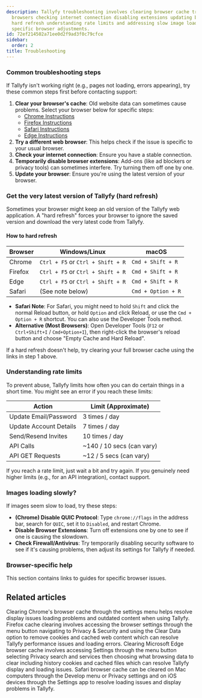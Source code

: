 ```yaml
---
description: Tallyfy troubleshooting involves clearing browser cache trying different
  browsers checking internet connection disabling extensions updating browsers performing
  hard refresh understanding rate limits and addressing slow image loading through
  specific browser adjustments.
id: 72ef214502a71ee0d2f9ad3f0c79cfce
sidebar:
  order: 2
title: Troubleshooting
---
```


### Common troubleshooting steps

If Tallyfy isn't working right (e.g., pages not loading, errors appearing), try these common steps first before contacting support:

1.  **Clear your browser's cache**: Old website data can sometimes cause problems. Select your browser below for specific steps:
    *   [Chrome Instructions](/products/pro/miscellaneous/troubleshooting/clear-cache-chrome/)
    *   [Firefox Instructions](/products/pro/miscellaneous/troubleshooting/clear-cache-firefox/)
    *   [Safari Instructions](/products/pro/miscellaneous/troubleshooting/clear-cache-safari/)
    *   [Edge Instructions](/products/pro/miscellaneous/troubleshooting/clear-cache-edge/)
2.  **Try a different web browser**: This helps check if the issue is specific to your usual browser.
3.  **Check your internet connection**: Ensure you have a stable connection.
4.  **Temporarily disable browser extensions**: Add-ons (like ad blockers or privacy tools) can sometimes interfere. Try turning them off one by one.
5.  **Update your browser**: Ensure you're using the latest version of your browser.

### Get the very latest version of Tallyfy (hard refresh)

Sometimes your browser might keep an old version of the Tallyfy web application. A "hard refresh" forces your browser to ignore the saved version and download the very latest code from Tallyfy.

#### How to hard refresh

| Browser   | Windows/Linux             | macOS                     |
|-----------|---------------------------|---------------------------|
| Chrome    | `Ctrl + F5` or `Ctrl + Shift + R` | `Cmd + Shift + R`         |
| Firefox   | `Ctrl + F5` or `Ctrl + Shift + R` | `Cmd + Shift + R`         |
| Edge      | `Ctrl + F5` or `Ctrl + Shift + R` | `Cmd + Shift + R`         |
| Safari    | (See note below)          | `Cmd + Option + R`        |

*   **Safari Note**: For Safari, you might need to hold `Shift` and click the normal Reload button, or hold `Option` and click Reload, or use the `Cmd + Option + R` shortcut. You can also use the Developer Tools method.
*   **Alternative (Most Browsers)**: Open Developer Tools (`F12` or `Ctrl+Shift+I` / `Cmd+Option+I`), then right-click the browser's reload button and choose "Empty Cache and Hard Reload".

If a hard refresh doesn't help, try clearing your full browser cache using the links in step 1 above.

### Understanding rate limits

To prevent abuse, Tallyfy limits how often you can do certain things in a short time. You might see an error if you reach these limits:

| Action                 | Limit (Approximate)             |
|------------------------|---------------------------------|
| Update Email/Password  | 3 times / day                   |
| Update Account Details | 7 times / day                   |
| Send/Resend Invites    | 10 times / day                  |
| API Calls              | ~140 / 10 secs (can vary)       |
| API GET Requests       | ~12 / 5 secs (can vary)         |

If you reach a rate limit, just wait a bit and try again. If you genuinely need higher limits (e.g., for an API integration), contact support.

### Images loading slowly?

If images seem slow to load, try these steps:

*   **(Chrome) Disable QUIC Protocol**: Type `chrome://flags` in the address bar, search for `QUIC`, set it to `Disabled`, and restart Chrome.
*   **Disable Browser Extensions**: Turn off extensions one by one to see if one is causing the slowdown.
*   **Check Firewall/Antivirus**: Try temporarily disabling security software to see if it's causing problems, then adjust its settings for Tallyfy if needed.

### Browser-specific help

This section contains links to guides for specific browser issues.


<PageTree />


## Related articles
<CardGrid>
<LinkTitleCard header="<b>Troubleshooting > Clear cache in Chrome</b>" href="/products/pro/miscellaneous/troubleshooting/clear-cache-chrome/" > Clearing Chrome's browser cache through the settings menu helps resolve display issues loading problems and outdated content when using Tallyfy. </LinkTitleCard>
<LinkTitleCard header="<b>Troubleshooting > Clear cache in Firefox</b>" href="/products/pro/miscellaneous/troubleshooting/clear-cache-firefox/" > Firefox cache clearing involves accessing the browser settings through the menu button navigating to Privacy & Security and using the Clear Data option to remove cookies and cached web content which can resolve Tallyfy performance issues and loading errors. </LinkTitleCard>
<LinkTitleCard header="<b>Troubleshooting > Clear cache in Edge</b>" href="/products/pro/miscellaneous/troubleshooting/clear-cache-edge/" > Clearing Microsoft Edge browser cache involves accessing Settings through the menu button selecting Privacy search and services then choosing what browsing data to clear including history cookies and cached files which can resolve Tallyfy display and loading issues. </LinkTitleCard>
<LinkTitleCard header="<b>Troubleshooting > Clear cache in Safari</b>" href="/products/pro/miscellaneous/troubleshooting/clear-cache-safari/" > Safari browser cache can be cleared on Mac computers through the Develop menu or Privacy settings and on iOS devices through the Settings app to resolve loading issues and display problems in Tallyfy. </LinkTitleCard>
</CardGrid>
